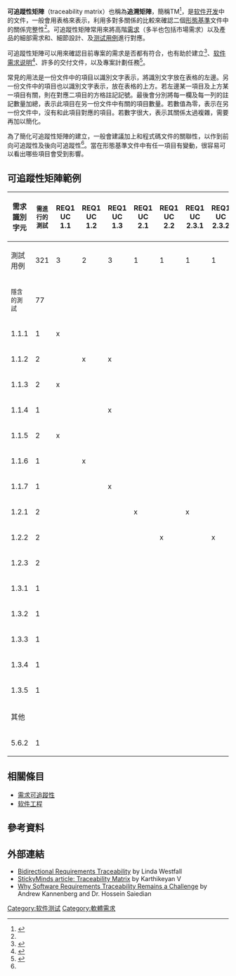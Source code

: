 '''可追蹤性矩陣'''（traceability matrix）也稱為'''追溯矩陣'''，簡稱TM<ref name="SST">{{Cite book|chapter=Traceability Fundamentals|title=Software and Systems Traceability|url=http://link.springer.com/10.1007/978-1-4471-2239-5_1|publisher=Springer London|date=2012|location=London|isbn=978-1-4471-2238-8|pages=3–22|doi=10.1007/978-1-4471-2239-5_1|language=en|first=Orlena|last=Gotel|first2=Jane|last2=Cleland-Huang|first3=Jane Huffman|last3=Hayes|first4=Andrea|last4=Zisman|first5=Alexander|last5=Egyed|first6=Paul|last6=Grünbacher|first7=Alex|last7=Dekhtyar|first8=Giuliano|last8=Antoniol|first9=Jonathan|last9=Maletic|editor-first=Jane|editor-last=Cleland-Huang}}</ref>{{rp|244}}，是[[软件开发|软件开发]]中的文件，一般會用表格來表示，利用多對多關係的比較來確認二個[[形態基準|形態基準]]文件中的關係完整性<ref name="SST" />{{rp|3–22}}。可追蹤性矩陣常用來將高階[[需求_(產品開發)|需求]]（多半也包括市場需求）以及產品的細部需求和{{le|高階設計|high-level design}}、細節設計、{{le|測試計劃|test plan}}及[[测试用例|测试用例]]進行對應。

可追蹤性矩陣可以用來確認目前專案的需求是否都有符合，也有助於建立{{le|需求建議書|request for proposal}}<ref>{{Cite web|title=Requirements Traceability Matrix|url=http://pmtips.net/requirements-traceability-matrix/|access-date=April 4, 2013|date=April 25, 2009|last=Egeland|first=Brad|publisher=pmtips.net|archive-url=https://web.archive.org/web/20090501090905/http://pmtips.net/requirements-traceability-matrix/|archive-date=2009-05-01|dead-url=no}}</ref>、[[软件需求说明|软件需求说明]]<ref>{{Cite web |url=http://www.everyspec.com/DATA-ITEM-DESC-DIDs/DI-IPSC/DI-IPSC-81433A_3709/ |title=DI-IPSC-81433A, DATA ITEM DESCRIPTION SOFTWARE REQUIREMENTS SPECIFICATION (SRS) |date=December 15, 1999 |publisher=everyspec.com |access-date=April 4, 2013 |archive-date=2017-12-09 |archive-url=https://web.archive.org/web/20171209051254/http://everyspec.com/DATA-ITEM-DESC-DIDs/DI-IPSC/DI-IPSC-81433A_3709/ |dead-url=no }}</ref>、許多的交付文件，以及專案計劃任務<ref name="PMH">{{Cite web|title=Requirement Traceability Matrix: RTM Overview 2022|url=https://project-management.com/requirements-traceability-matrix-rtm/|access-date=2022-05-25|date=2021-05-04|last=Project-Management.com|work=Project-Management.com|language=en-US|archive-date=2022-04-26|archive-url=https://web.archive.org/web/20220426042321/https://project-management.com/requirements-traceability-matrix-rtm/}}</ref>。

常見的用法是一份文件中的項目以識別文字表示，將識別文字放在表格的左邊。另一份文件中的項目也以識別文字表示，放在表格的上方。若左邊某一項目及上方某一項目有關，則在對應二項目的方格註記記號。最後會分別將每一欄及每一列的註記數量加總，表示此項目在另一份文件中有關的項目數量。若數值為零，表示在另一份文件中，沒有和此項目對應的項目。若數字很大，表示其關係太過複雜，需要再加以簡化。

為了簡化可追蹤性矩陣的建立，一般會建議加上和程式碼文件的關聯性，以作到前向可追蹤性及後向可追蹤性<ref name="SST" />。當在形態基準文件中有任一項目有變動，很容易可以看出哪些項目會受到影響。

==可追蹤性矩陣範例==
{| class="wikitable" style="text-align:center;"
|-
! scope="col" width="85px" | 需求識別字元
! scope="col" width="25px" | <small>需進行的測試</small>
! scope="col" width="25px" | REQ1 UC 1.1
! scope="col" width="25px" | REQ1 UC 1.2
! scope="col" width="25px" | REQ1 UC 1.3
! scope="col" width="25px" | REQ1 UC 2.1
! scope="col" width="25px" | REQ1 UC 2.2
! scope="col" width="25px" | REQ1 UC 2.3.1
! scope="col" width="25px" | REQ1 UC 2.3.2
! scope="col" width="25px" | REQ1 UC 2.3.3
! scope="col" width="25px" | REQ1 UC 2.4
! scope="col" width="25px" | REQ1 UC 3.1
! scope="col" width="25px" | REQ1 UC 3.2
! scope="col" width="25px" | REQ1 TECH 1.1
! scope="col" width="25px" | REQ1 TECH 1.2
! scope="col" width="25px" | REQ1 TECH 1.3
|-
! 測試用例
| 321
| 3
| 2
| 3
| 1
| 1
| 1
| 1
| 1
| 1
| 2
| 3
| 1
| 1
| 1
|-
! <small>隱含的測試</small>
| 77
| 
| 
| 
| 
| 
| 
| 
| 
| 
| 
| 
| 
| 
| 
|-
! 1.1.1
| 1
| x
| 
| 
| 
| 
| 
| 
| 
| 
| 
| 
| 
| 
| 
|-
! 1.1.2
| 2
| 
| x
| x
| 
| 
| 
| 
| 
| 
| 
| 
| 
| 
| 
|-
! 1.1.3
| 2
| x
| 
| 
| 
| 
| 
| 
| 
| 
| 
| 
| x
| 
| 
|-
! 1.1.4
| 1
| 
| 
| x
| 
| 
| 
| 
| 
| 
| 
| 
| 
| 
| 
|-
! 1.1.5
| 2
| x
| 
| 
| 
| 
| 
| 
| 
| 
| 
| 
| 
| x
| 
|-
! 1.1.6
| 1
| 
| x
| 
| 
| 
| 
| 
| 
| 
| 
| 
| 
| 
| 
|-
! 1.1.7
| 1
| 
| 
| x
| 
| 
| 
| 
| 
| 
| 
| 
| 
| 
| 
|-
! 1.2.1
| 2
| 
| 
| 
| x
| 
| x
| 
| 
| 
| 
| 
| 
| 
| 
|-
! 1.2.2
| 2
| 
| 
| 
| 
| x
| 
| x
| 
| 
| 
| 
| 
| 
| 
|-
! 1.2.3
| 2
| 
| 
| 
| 
| 
| 
| 
| x
| x
| 
| 
| 
| 
| 
|-
! 1.3.1
| 1
| 
| 
| 
| 
| 
| 
| 
| 
| 
| x
| 
| 
| 
| 
|-
! 1.3.2
| 1
| 
| 
| 
| 
| 
| 
| 
| 
| 
| x
| 
| 
| 
| 
|-
! 1.3.3
| 1
| 
| 
| 
| 
| 
| 
| 
| 
| 
| 
| x
| 
| 
| 
|-
! 1.3.4
| 1
| 
| 
| 
| 
| 
| 
| 
| 
| 
| 
| x
| 
| 
| 
|-
! 1.3.5
| 1
| 
| 
| 
| 
| 
| 
| 
| 
| 
| 
| x
| 
| 
| 
|-
! 其他
| 
| 
| 
| 
| 
| 
| 
| 
| 
| 
| 
| 
| 
| 
| 
|-
! 5.6.2
| 1
| 
| 
| 
| 
| 
| 
| 
| 
| 
| 
| 
| 
| 
| x
|}

==相關條目==
*[[需求可追蹤性|需求可追蹤性]]
*[[软件工程|软件工程]]

==參考資料==
{{reflist}}

==外部連結==
* [https://web.archive.org/web/20100601214050/http://www.compaid.com/caiinternet/ezine/westfall-bidirectional.pdf Bidirectional Requirements Traceability] by Linda Westfall
* [http://www.stickyminds.com/r.asp?F=DART_6051 StickyMinds article: Traceability Matrix] by Karthikeyan V
*[https://people.eecs.ku.edu/~saiedian/Pub/Journal/2009-Saiedian-JDSE.pdf Why Software Requirements Traceability Remains a Challenge] {{Wayback|url=https://people.eecs.ku.edu/~saiedian/Pub/Journal/2009-Saiedian-JDSE.pdf |date=20200407063457 }} by Andrew Kannenberg and Dr. Hossein Saiedian

{{軟體工程}}

[[Category:软件测试|Category:软件测试]]
[[Category:軟體需求|Category:軟體需求]]